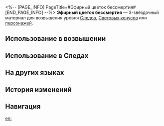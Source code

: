 <%-- [PAGE_INFO]
PageTitle=#Эфирный цветок бессмертия#
[END_PAGE_INFO] --%>
{{Предмет Инфобокс
|id          = 113002
|Изображение = Предмет Эфирный цветок бессмертия.png
|Тип         = Материал Следов
|Тип2        = Материал возвышения персонажа
|Инвентарь   = Материалы улучшения
|Редкость    = 3
|Эффект      = 
|Описание    = Цветок, распускающийся из древнего божественного творения. Обычный материал для усиления.
|Источник1   = [[Мерзость Изобилия на уровне Равновесия 2 или выше]]
|Источник2   = [[Универсальная машина для синтеза: Синтез материалов]]
|Источник3   = [[Противники в Расходящейся вселенной]]
|Источник4   = [[Противники в Виртуальной вселенной]]
|Источник5   = [[Универсальная машина для синтеза: Обмен материалов]]
}}
{{Описание|Источник бесконечной жизни долгоживущих видов Сяньчжоу. Остатки влияния Изобилия. После бесконечных испытаний флот, ищущий рецепт бессмертия, смог узреть облик божественного существа. Божество ниспослало своё благословение в материальной форме, и Древо амброзии распустило свои листья.<br /><br />''«Новые ростки тянутся к луне, божественные цветы распускаются на облаках. В мгновение ока старый лес превращается в молодую рощу».''}}
'''Эфирный цветок бессмертия''' — 3-звёздочный материал для возвышения уровня [[Следы|Следов]], [[Световые конусы|Световых конусов]] или [[Персонажи|персонажей]].

==Использование в возвышении==
{{Использование в возвышении}}

==Использование в Следах==
{{Использование в следах}}

==На других языках==
{{На других языках
|en   = Immortal Aeroblossom
|zhs  = 永寿天华
|zht  = 永壽天華
|ja   = 永寿の天華
|ko   = 영생의 꽃
|es   = Flor etérea inmortal
|fr   = Aérofleur immortelle
|ru   = Эфирный цветок бессмертия
|th   = Immortal Aeroblossom
|vi   = Đóa Hoa Trường Thọ
|de   = Unsterbliche ätherische Blume
|id   = Immortal Aeroblossom
|pt   = Floresciaéreo Imortal
}}

==История изменений==
{{История изменений|3.5}}

==Навигация==
{{Материалы улучшения Навбокс}}

[[en:]]